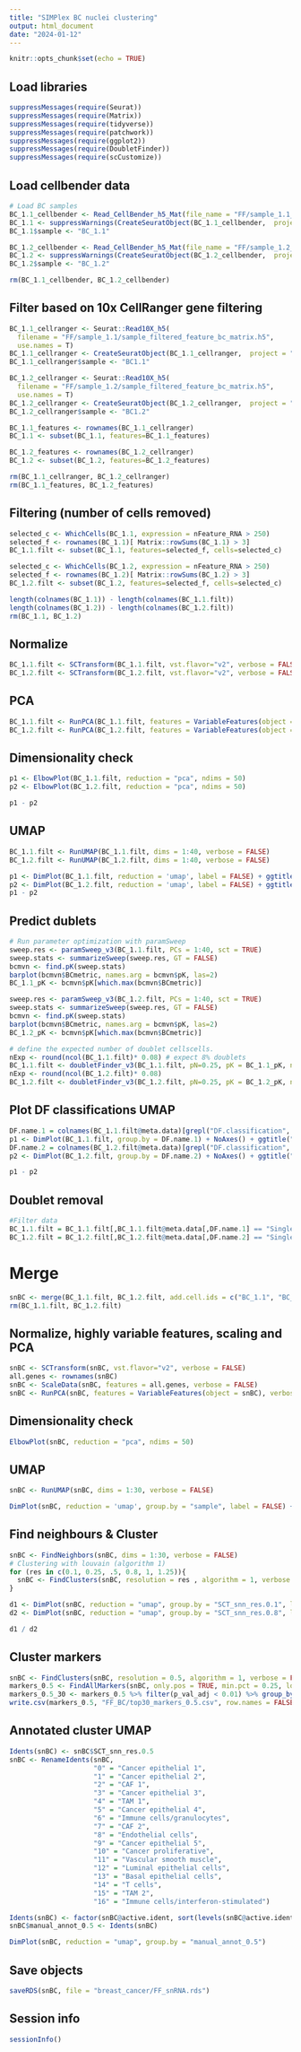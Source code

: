 ```yaml
---
title: "SIMPlex BC nuclei clustering"
output: html_document
date: "2024-01-12"
---
```


```r
knitr::opts_chunk$set(echo = TRUE)
```

## Load libraries

```r
suppressMessages(require(Seurat))
suppressMessages(require(Matrix))
suppressMessages(require(tidyverse))
suppressMessages(require(patchwork))
suppressMessages(require(ggplot2))
suppressMessages(require(DoubletFinder))
suppressMessages(require(scCustomize))
```

## Load cellbender data

```r
# Load BC samples
BC_1.1_cellbender <- Read_CellBender_h5_Mat(file_name = "FF/sample_1.1_cellbender_output_filtered.h5", use.names = TRUE, )
BC_1.1 <- suppressWarnings(CreateSeuratObject(BC_1.1_cellbender,  project = "SIMPlex_BC"))
BC_1.1$sample <- "BC_1.1"

BC_1.2_cellbender <- Read_CellBender_h5_Mat(file_name = "FF/sample_1.2_cellbender_output_filtered.h5", use.names = TRUE)
BC_1.2 <- suppressWarnings(CreateSeuratObject(BC_1.2_cellbender,  project = "SIMPlex_BC"))
BC_1.2$sample <- "BC_1.2"

rm(BC_1.1_cellbender, BC_1.2_cellbender)
```

## Filter based on 10x CellRanger gene filtering

```r
BC_1.1_cellranger <- Seurat::Read10X_h5(
  filename = "FF/sample_1.1/sample_filtered_feature_bc_matrix.h5",
  use.names = T)
BC_1.1_cellranger <- CreateSeuratObject(BC_1.1_cellranger,  project = "SIMPlex_BC")
BC_1.1_cellranger$sample <- "BC1.1"

BC_1.2_cellranger <- Seurat::Read10X_h5(
  filename = "FF/sample_1.2/sample_filtered_feature_bc_matrix.h5",
  use.names = T)
BC_1.2_cellranger <- CreateSeuratObject(BC_1.2_cellranger,  project = "SIMPlex_BC")
BC_1.2_cellranger$sample <- "BC1.2"

BC_1.1_features <- rownames(BC_1.1_cellranger)
BC_1.1 <- subset(BC_1.1, features=BC_1.1_features)

BC_1.2_features <- rownames(BC_1.2_cellranger)
BC_1.2 <- subset(BC_1.2, features=BC_1.2_features)

rm(BC_1.1_cellranger, BC_1.2_cellranger)
rm(BC_1.1_features, BC_1.2_features)
```

## Filtering (number of cells removed)

```r
selected_c <- WhichCells(BC_1.1, expression = nFeature_RNA > 250)
selected_f <- rownames(BC_1.1)[ Matrix::rowSums(BC_1.1) > 3]
BC_1.1.filt <- subset(BC_1.1, features=selected_f, cells=selected_c)

selected_c <- WhichCells(BC_1.2, expression = nFeature_RNA > 250)
selected_f <- rownames(BC_1.2)[ Matrix::rowSums(BC_1.2) > 3]
BC_1.2.filt <- subset(BC_1.2, features=selected_f, cells=selected_c)

length(colnames(BC_1.1)) - length(colnames(BC_1.1.filt))
length(colnames(BC_1.2)) - length(colnames(BC_1.2.filt))
rm(BC_1.1, BC_1.2)
```

## Normalize

```r
BC_1.1.filt <- SCTransform(BC_1.1.filt, vst.flavor="v2", verbose = FALSE)
BC_1.2.filt <- SCTransform(BC_1.2.filt, vst.flavor="v2", verbose = FALSE)
```

## PCA

```r
BC_1.1.filt <- RunPCA(BC_1.1.filt, features = VariableFeatures(object = BC_1.1.filt), verbose = FALSE)
BC_1.2.filt <- RunPCA(BC_1.2.filt, features = VariableFeatures(object = BC_1.2.filt), verbose = FALSE)
```

## Dimensionality check

```r
p1 <- ElbowPlot(BC_1.1.filt, reduction = "pca", ndims = 50)
p2 <- ElbowPlot(BC_1.2.filt, reduction = "pca", ndims = 50)

p1 - p2
```

## UMAP

```r
BC_1.1.filt <- RunUMAP(BC_1.1.filt, dims = 1:40, verbose = FALSE)
BC_1.2.filt <- RunUMAP(BC_1.2.filt, dims = 1:40, verbose = FALSE)

p1 <- DimPlot(BC_1.1.filt, reduction = 'umap', label = FALSE) + ggtitle("BC 1_1")
p2 <- DimPlot(BC_1.2.filt, reduction = 'umap', label = FALSE) + ggtitle("BC 1_2")
p1 - p2
```

## Predict dublets

```r
# Run parameter optimization with paramSweep
sweep.res <- paramSweep_v3(BC_1.1.filt, PCs = 1:40, sct = TRUE)
sweep.stats <- summarizeSweep(sweep.res, GT = FALSE)
bcmvn <- find.pK(sweep.stats)
barplot(bcmvn$BCmetric, names.arg = bcmvn$pK, las=2)
BC_1.1_pK <- bcmvn$pK[which.max(bcmvn$BCmetric)]

sweep.res <- paramSweep_v3(BC_1.2.filt, PCs = 1:40, sct = TRUE)
sweep.stats <- summarizeSweep(sweep.res, GT = FALSE)
bcmvn <- find.pK(sweep.stats)
barplot(bcmvn$BCmetric, names.arg = bcmvn$pK, las=2)
BC_1.2_pK <- bcmvn$pK[which.max(bcmvn$BCmetric)]

# define the expected number of doublet cellscells.
nExp <- round(ncol(BC_1.1.filt)* 0.08) # expect 8% doublets
BC_1.1.filt <- doubletFinder_v3(BC_1.1.filt, pN=0.25, pK = BC_1.1_pK, nExp = nExp, PCs = 1:40, sct = TRUE)
nExp <- round(ncol(BC_1.2.filt)* 0.08)
BC_1.2.filt <- doubletFinder_v3(BC_1.2.filt, pN=0.25, pK = BC_1.2_pK, nExp = nExp, PCs = 1:40, sct = TRUE)
```

## Plot DF classifications UMAP

```r
DF.name.1 = colnames(BC_1.1.filt@meta.data)[grepl("DF.classification", colnames(BC_1.1.filt@meta.data))]
p1 <- DimPlot(BC_1.1.filt, group.by = DF.name.1) + NoAxes() + ggtitle("BC 1.1")
DF.name.2 = colnames(BC_1.2.filt@meta.data)[grepl("DF.classification", colnames(BC_1.2.filt@meta.data))]
p2 <- DimPlot(BC_1.2.filt, group.by = DF.name.2) + NoAxes() + ggtitle("BC 1.2")

p1 - p2
```

## Doublet removal

```r
#Filter data
BC_1.1.filt = BC_1.1.filt[,BC_1.1.filt@meta.data[,DF.name.1] == "Singlet"]
BC_1.2.filt = BC_1.2.filt[,BC_1.2.filt@meta.data[,DF.name.2] == "Singlet"]
```

# Merge

```r
snBC <- merge(BC_1.1.filt, BC_1.2.filt, add.cell.ids = c("BC_1.1", "BC_1.2"), project = "SIMPlex_BC")
rm(BC_1.1.filt, BC_1.2.filt)
```

## Normalize, highly variable features, scaling and PCA

```r
snBC <- SCTransform(snBC, vst.flavor="v2", verbose = FALSE)
all.genes <- rownames(snBC)
snBC <- ScaleData(snBC, features = all.genes, verbose = FALSE)
snBC <- RunPCA(snBC, features = VariableFeatures(object = snBC), verbose = FALSE)
```

## Dimensionality check

```r
ElbowPlot(snBC, reduction = "pca", ndims = 50)
```

## UMAP

```r
snBC <- RunUMAP(snBC, dims = 1:30, verbose = FALSE)

DimPlot(snBC, reduction = 'umap', group.by = "sample", label = FALSE) + ggtitle("BC SIMPlex")
```

## Find neighbours & Cluster

```r
snBC <- FindNeighbors(snBC, dims = 1:30, verbose = FALSE)
# Clustering with louvain (algorithm 1)
for (res in c(0.1, 0.25, .5, 0.8, 1, 1.25)){
  snBC <- FindClusters(snBC, resolution = res , algorithm = 1, verbose = FALSE)
}

d1 <- DimPlot(snBC, reduction = "umap", group.by = "SCT_snn_res.0.1", label = TRUE) + DimPlot(snBC, reduction = "umap", group.by = "SCT_snn_res.0.25", label = TRUE) + DimPlot(snBC, reduction = "umap", group.by = "SCT_snn_res.0.5", label = TRUE)
d2 <- DimPlot(snBC, reduction = "umap", group.by = "SCT_snn_res.0.8", label = TRUE) + DimPlot(snBC, reduction = "umap", group.by = "SCT_snn_res.1", label = TRUE) + DimPlot(snBC, reduction = "umap", group.by = "SCT_snn_res.1.25", label = TRUE)

d1 / d2
```

## Cluster markers

```r
snBC <- FindClusters(snBC, resolution = 0.5, algorithm = 1, verbose = FALSE)
markers_0.5 <- FindAllMarkers(snBC, only.pos = TRUE, min.pct = 0.25, logfc.threshold = 0.25, verbose = FALSE)
markers_0.5_30 <- markers_0.5 %>% filter(p_val_adj < 0.01) %>% group_by(cluster) %>% slice_max(n = 30, order_by = avg_log2FC)
write.csv(markers_0.5, "FF_BC/top30_markers_0.5.csv", row.names = FALSE)
```

## Annotated cluster UMAP

```r
Idents(snBC) <- snBC$SCT_snn_res.0.5
snBC <- RenameIdents(snBC,
                     "0" = "Cancer epithelial 1",
                     "1" = "Cancer epithelial 2",
                     "2" = "CAF 1",
                     "3" = "Cancer epithelial 3",
                     "4" = "TAM 1",
                     "5" = "Cancer epithelial 4",
                     "6" = "Immune cells/granulocytes",
                     "7" = "CAF 2",
                     "8" = "Endothelial cells",
                     "9" = "Cancer epithelial 5",
                     "10" = "Cancer proliferative",
                     "11" = "Vascular smooth muscle",
                     "12" = "Luminal epithelial cells",
                     "13" = "Basal epithelial cells",
                     "14" = "T cells",
                     "15" = "TAM 2",
                     "16" = "Immune cells/interferon-stimulated")

Idents(snBC) <- factor(snBC@active.ident, sort(levels(snBC@active.ident)))
snBC$manual_annot_0.5 <- Idents(snBC)

DimPlot(snBC, reduction = "umap", group.by = "manual_annot_0.5")
```

## Save objects

```r
saveRDS(snBC, file = "breast_cancer/FF_snRNA.rds")
```


## Session info
```r
sessionInfo()
```
